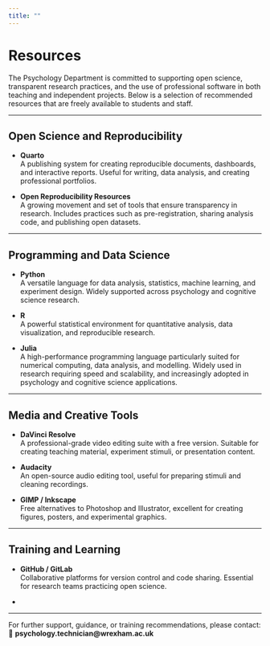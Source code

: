 ```yaml
---
title: ""
---
```


# Resources  

The Psychology Department is committed to supporting open science, transparent research practices, and the use of professional software in both teaching and independent projects. Below is a selection of recommended resources that are freely available to students and staff.  

---

## Open Science and Reproducibility  

- **Quarto**  
  A publishing system for creating reproducible documents, dashboards, and interactive reports. Useful for writing, data analysis, and creating professional portfolios.  

- **Open Reproducibility Resources**  
  A growing movement and set of tools that ensure transparency in research. Includes practices such as pre-registration, sharing analysis code, and publishing open datasets.  

---

## Programming and Data Science  

- **Python**  
  A versatile language for data analysis, statistics, machine learning, and experiment design. Widely supported across psychology and cognitive science research.  

- **R**  
  A powerful statistical environment for quantitative analysis, data visualization, and reproducible research.  

- **Julia**  
  A high-performance programming language particularly suited for numerical computing, data analysis, and modelling. Widely used in research requiring speed and scalability, and increasingly adopted in psychology and cognitive science applications.  

---

## Media and Creative Tools  

- **DaVinci Resolve**  
  A professional-grade video editing suite with a free version. Suitable for creating teaching material, experiment stimuli, or presentation content.  

- **Audacity**  
  An open-source audio editing tool, useful for preparing stimuli and cleaning recordings.  

- **GIMP / Inkscape**  
  Free alternatives to Photoshop and Illustrator, excellent for creating figures, posters, and experimental graphics.  

---

## Training and Learning  

- **GitHub / GitLab**  
  Collaborative platforms for version control and code sharing. Essential for research teams practicing open science.  
  
-   
  

---

For further support, guidance, or training recommendations, please contact:  
📧 **psychology.technician@wrexham.ac.uk**
